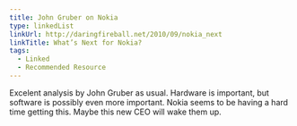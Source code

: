 ```yaml
---
title: John Gruber on Nokia
type: linkedList
linkUrl: http://daringfireball.net/2010/09/nokia_next
linkTitle: What’s Next for Nokia?
tags:
  - Linked
  - Recommended Resource
---
```


Excelent analysis by John Gruber as usual. Hardware is important, but software is possibly even more important. Nokia seems to be having a hard time getting this. Maybe this new CEO will wake them up.
